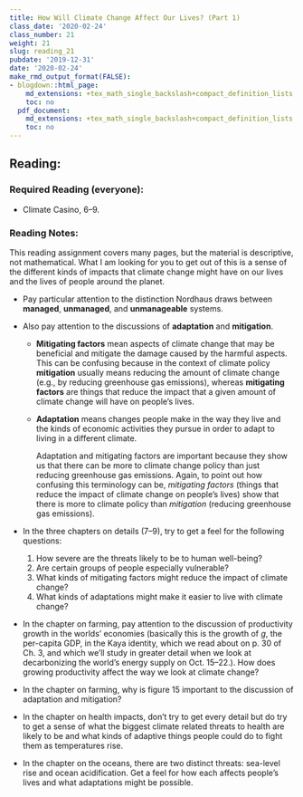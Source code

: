 ```yaml
---
title: How Will Climate Change Affect Our Lives? (Part 1)
class_date: '2020-02-24'
class_number: 21
weight: 21
slug: reading_21
pubdate: '2019-12-31'
date: '2020-02-24'
make_rmd_output_format(FALSE):
- blogdown::html_page:
    md_extensions: +tex_math_single_backslash+compact_definition_lists
    toc: no
  pdf_document:
    md_extensions: +tex_math_single_backslash+compact_definition_lists
    toc: no
---
```

## Reading:

### Required Reading (everyone):

* Climate Casino, 6--9.

### Reading Notes:

This reading assignment covers many pages, but the material is descriptive, not mathematical.
What I am looking for you to get out of this is a sense of the different kinds of impacts that climate change might have on our lives and the lives of people around the planet.

* Pay particular attention to the distinction Nordhaus draws between **managed**, **unmanaged**, and **unmanageable** systems.
* Also pay attention to the discussions of **adaptation** and **mitigation**.

    * **Mitigating factors** mean aspects of climate change that may be 
      beneficial and mitigate the damage caused by the harmful aspects. 
      This can be confusing because in the context of climate policy 
      **mitigation** usually means reducing the amount of climate change 
      (e.g., by reducing greenhouse gas emissions), whereas **mitigating factors** 
      are things that reduce the impact that a given amount of climate change 
      will have on people's lives.
      
    * **Adaptation** means changes people make in the way they live and the 
      kinds of economic activities they pursue in order to adapt to living in a 
      different climate.

      Adaptation and mitigating factors are important because they show us that 
      there can be more to climate change policy than just reducing greenhouse 
      gas emissions.
      Again, to point out how confusing this terminology can be, 
      _mitigating factors_ (things that reduce the impact of climate change on 
      people's lives) show that there is more to climate policy than 
      _mitigation_ (reducing greenhouse gas emissions).

* In the three chapters on details (7--9), try to get a feel for the following questions:

    1. How severe are the threats likely to be to human well-being?
    1. Are certain groups of people especially vulnerable?
    1. What kinds of mitigating factors might reduce the impact of climate change?
    1. What kinds of adaptations might make it easier to live with climate change?

* In the chapter on farming, pay attention to the discussion of productivity growth in the worlds' economies (basically this is the growth of $g$, the per-capita GDP, in the Kaya identity, which we read about on p. 30 of Ch. 3, and which we'll study in greater detail when we look at decarbonizing the world's energy supply on Oct. 15--22.). How does growing productivity affect the way we look at climate change?
* In the chapter on farming, why is figure 15 important to the discussion of adaptation and mitigation?
* In the chapter on health impacts, don't try to get every detail but do try to get a sense of what the biggest climate related threats to health are likely to be and what kinds of adaptive things people could do to fight them as temperatures rise.
* In the chapter on the oceans, there are two distinct threats: sea-level rise and ocean acidification. Get a feel for how each affects people's lives and what adaptations might be possible.
